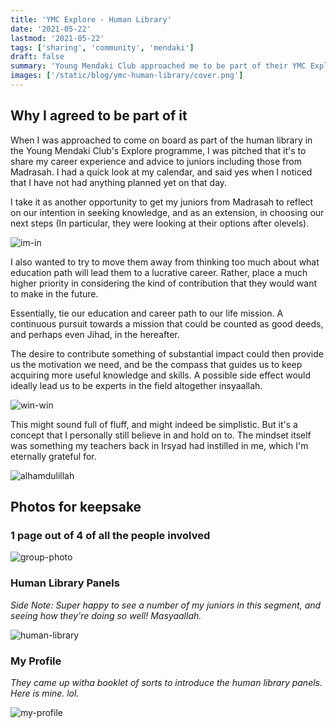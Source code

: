 ```yaml
---
title: 'YMC Explore - Human Library'
date: '2021-05-22'
lastmod: '2021-05-22'
tags: ['sharing', 'community', 'mendaki']
draft: false
summary: 'Young Mendaki Club approached me to be part of their YMC Explore programme as part of their Human Library. This was why I agreed right away.'
images: ['/static/blog/ymc-human-library/cover.png']
---
```


## Why I agreed to be part of it

When I was approached to come on board as part of the human library in the Young Mendaki Club's Explore programme, I was pitched that it's to share my career experience and advice to juniors including those from Madrasah. I had a quick look at my calendar, and said yes when I noticed that I have not had anything planned yet on that day.

I take it as another opportunity to get my juniors from Madrasah to reflect on our intention in seeking knowledge, and as an extension, in choosing our next steps (In particular, they were looking at their options after olevels).

![im-in](https://media.giphy.com/media/mGDvFv4tWxzZcw4Bn6/giphy.gif)

I also wanted to try to move them away from thinking too much about what education path will lead them to a lucrative career. Rather, place a much higher priority in considering the kind of contribution that they would want to make in the future.

Essentially, tie our education and career path to our life mission. A continuous pursuit towards a mission that could be counted as good deeds, and perhaps even Jihad, in the hereafter.

The desire to contribute something of substantial impact could then provide us the motivation we need, and be the compass that guides us to keep acquiring more useful knowledge and skills. A possible side effect would ideally lead us to be experts in the field altogether insyaallah.

![win-win](https://media.giphy.com/media/mPBjye7w4SBlHjR6ZF/giphy.gif)

This might sound full of fluff, and might indeed be simplistic. But it's a concept that I personally still believe in and hold on to. The mindset itself was something my teachers back in Irsyad had instilled in me, which I'm eternally grateful for.

![alhamdulillah](https://media.giphy.com/media/Lo0nPdfDZHiZiQZFJu/giphy.gif)

## Photos for keepsake

### 1 page out of 4 of all the people involved

![group-photo](/static/blog/ymc-human-library/group-photo.jpg)

### Human Library Panels

_Side Note: Super happy to see a number of my juniors in this segment, and seeing how they're doing so well! Masyaallah._

![human-library](/static/blog/ymc-human-library/human-library-panels.jpg)

### My Profile
_They came up witha booklet of sorts to introduce the human library panels. Here is mine. lol._

![my-profile](/static/blog/ymc-human-library/my-profile.png)
